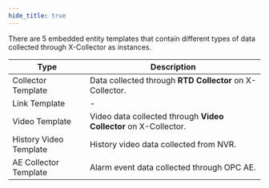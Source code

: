 ```yaml
---
hide_title: true
---
```


There are 5 embedded entity templates that contain different types of data collected through X-Collector as instances.

<table>
  <thead>
    <tr>
      <th>Type</th>
      <th>Description</th>
    </tr>
  </thead>
  <tbody>
    <tr>
      <td>Collector Template</td>
      <td>Data collected through <b>RTD Collector</b> on X-Collector.</td>
    </tr>
    <tr>
      <td>Link Template</td>
      <td>-</td>
    </tr>
    <tr>
      <td>Video Template</td>
      <td>Video data collected through <b>Video Collector</b> on X-Collector.</td>
    </tr>
    <tr>
      <td>History Video Template</td>
      <td>History video data collected from NVR.</td>
    </tr>
    <tr>
      <td>AE Collector Template</td>
      <td>Alarm event data collected through OPC AE.</td>
    </tr>
  </tbody>
</table>

